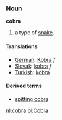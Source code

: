 ===Noun===
'''cobra'''

# a type of [[snake]].

====Translations====

*[[German]]: [[Kobra]] ''f''
*[[Slovak]]: [[kobra]] ''f''
*[[Turkish]]: [[kobra]]

====Derived terms====
*[[spitting cobra]]

[[nl:cobra]]
[[pl:Cobra]]